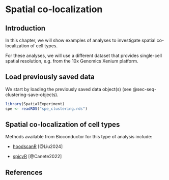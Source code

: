 # Spatial co-localization {#sec-seq-spatial-co-localization}

## Introduction

In this chapter, we will show examples of analyses to investigate spatial co-localization of cell types.

For these analyses, we will use a different dataset that provides single-cell spatial resolution, e.g. from the 10x Genomics Xenium platform.


## Load previously saved data

We start by loading the previously saved data object(s) (see @sec-seq-clustering-save-objects).

```r
library(SpatialExperiment)
spe <- readRDS("spe_clustering.rds")
```


## Spatial co-localization of cell types

Methods available from Bioconductor for this type of analysis include:

- [hoodscanR](https://bioconductor.org/packages/hoodscanR) [@Liu2024]

- [spicyR](https://bioconductor.org/packages/spicyR) [@Canete2022]


<!--
## Differential analyses between groups
-->


## References {.unnumbered}
